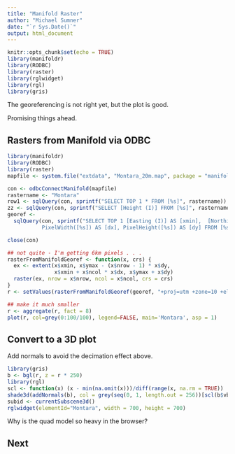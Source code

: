 ```yaml
---
title: "Manifold Raster"
author: "Michael Sumner"
date: "`r Sys.Date()`"
output: html_document
---
```


```r
knitr::opts_chunk$set(echo = TRUE)
library(manifoldr)
library(RODBC)
library(raster)
library(rglwidget)
library(rgl)
library(gris)
```

The georeferencing is not right yet, but the plot is good. 

Promising things ahead. 

## Rasters from Manifold via ODBC

```r
library(manifoldr)
library(RODBC)
library(raster)
mapfile <- system.file("extdata", "Montara_20m.map", package = "manifoldr")

con <- odbcConnectManifold(mapfile)
rastername <- "Montara"
row1 <- sqlQuery(con, sprintf("SELECT TOP 1 * FROM [%s]", rastername))
zz <- sqlQuery(con, sprintf("SELECT [Height (I)] FROM [%s]", rastername))
georef <- 
  sqlQuery(con, sprintf("SELECT TOP 1 [Easting (I)] AS [xmin],  [Northing (I)] AS [ymax], PixelsByX([%s]) AS [ncol], PixelsByY([%s]) AS [nrow], 
           PixelWidth([%s]) AS [dx], PixelHeight([%s]) AS [dy] FROM [%s]", rastername, rastername, rastername, rastername, rastername))

close(con)

## not quite - I'm getting 6km pixels . . .
rasterFromManifoldGeoref <- function(x, crs) {
  ex <- extent(x$xmin, x$ymax - (x$nrow - 1) * x$dy, 
               x$xmin + x$ncol * x$dx, x$ymax + x$dy)
  raster(ex, nrow = x$nrow, ncol = x$ncol, crs = crs)
}
r <- setValues(rasterFromManifoldGeoref(georef, "+proj=utm +zone=10 +ellps=WGS84"), zz$`Height (I)`)

## make it much smaller
r <- aggregate(r, fact = 8)
plot(r, col=grey(0:100/100), legend=FALSE, main='Montara', asp = 1)
```


## Convert to a 3D plot


Add normals to avoid the decimation effect above. 
```r
library(gris)
b <- bgl(r, z = r * 250)
library(rgl)
scl <- function(x) (x - min(na.omit(x)))/diff(range(x, na.rm = TRUE))
shade3d(addNormals(b), col = grey(seq(0, 1, length.out = 256))[scl(b$vb[3,b$ib]) * 255 + 1])
subid <- currentSubscene3d()
rglwidget(elementId="Montara", width = 700, height = 700)
```


Why is the quad model so heavy in the browser? 




## Next

